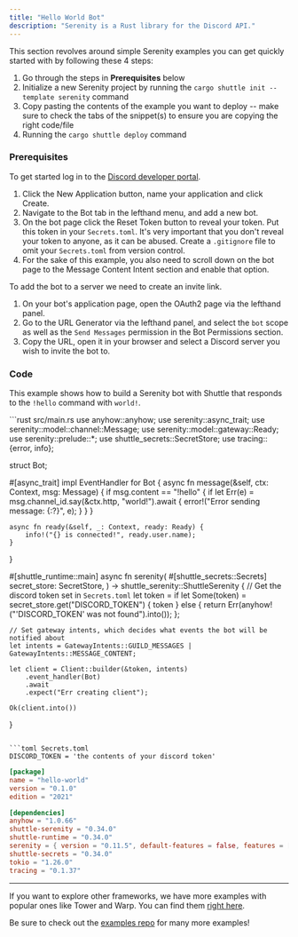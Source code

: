 ```yaml
---
title: "Hello World Bot"
description: "Serenity is a Rust library for the Discord API."
---
```


This section revolves around simple Serenity examples you can get quickly started with by following these 4 steps:
1. Go through the steps in **Prerequisites** below
2. Initialize a new Serenity project by running the `cargo shuttle init --template serenity` command
3. Copy pasting the contents of the example you want to deploy -- make sure to check the tabs of the snippet(s) to ensure you are copying the right code/file
4. Running the `cargo shuttle deploy` command

### Prerequisites

To get started log in to the [Discord developer portal](https://discord.com/developers/applications).

1. Click the New Application button, name your application and click Create.
2. Navigate to the Bot tab in the lefthand menu, and add a new bot.
3. On the bot page click the Reset Token button to reveal your token. Put this token in your `Secrets.toml`. It's very important that you don't reveal your token to anyone, as it can be abused. Create a `.gitignore` file to omit your `Secrets.toml` from version control.
4. For the sake of this example, you also need to scroll down on the bot page to the Message Content Intent section and enable that option.

To add the bot to a server we need to create an invite link.

1. On your bot's application page, open the OAuth2 page via the lefthand panel.
2. Go to the URL Generator via the lefthand panel, and select the `bot` scope as well as the `Send Messages` permission in the Bot Permissions section.
3. Copy the URL, open it in your browser and select a Discord server you wish to invite the bot to.

### Code

This example shows how to build a Serenity bot with Shuttle that responds to the `!hello` command with `world!`.

<CodeGroup>
```rust src/main.rs
use anyhow::anyhow;
use serenity::async_trait;
use serenity::model::channel::Message;
use serenity::model::gateway::Ready;
use serenity::prelude::*;
use shuttle_secrets::SecretStore;
use tracing::{error, info};

struct Bot;

#[async_trait]
impl EventHandler for Bot {
    async fn message(&self, ctx: Context, msg: Message) {
        if msg.content == "!hello" {
            if let Err(e) = msg.channel_id.say(&ctx.http, "world!").await {
                error!("Error sending message: {:?}", e);
            }
        }
    }

    async fn ready(&self, _: Context, ready: Ready) {
        info!("{} is connected!", ready.user.name);
    }
}

#[shuttle_runtime::main]
async fn serenity(
    #[shuttle_secrets::Secrets] secret_store: SecretStore,
) -> shuttle_serenity::ShuttleSerenity {
    // Get the discord token set in `Secrets.toml`
    let token = if let Some(token) = secret_store.get("DISCORD_TOKEN") {
        token
    } else {
        return Err(anyhow!("'DISCORD_TOKEN' was not found").into());
    };

    // Set gateway intents, which decides what events the bot will be notified about
    let intents = GatewayIntents::GUILD_MESSAGES | GatewayIntents::MESSAGE_CONTENT;

    let client = Client::builder(&token, intents)
        .event_handler(Bot)
        .await
        .expect("Err creating client");

    Ok(client.into())
}
```

```toml Secrets.toml
DISCORD_TOKEN = 'the contents of your discord token'
```

```toml Cargo.toml
[package]
name = "hello-world"
version = "0.1.0"
edition = "2021"

[dependencies]
anyhow = "1.0.66"
shuttle-serenity = "0.34.0"
shuttle-runtime = "0.34.0"
serenity = { version = "0.11.5", default-features = false, features = ["client", "gateway", "rustls_backend", "model"] }
shuttle-secrets = "0.34.0"
tokio = "1.26.0"
tracing = "0.1.37"
```
</CodeGroup>

---
<Tip> If you want to explore other frameworks, we have more examples with popular ones like Tower and Warp. You can find them [right here](../examples/other). </Tip>

<Tip> Be sure to check out the [examples repo](https://github.com/shuttle-hq/shuttle-examples) for many more examples! </Tip>
